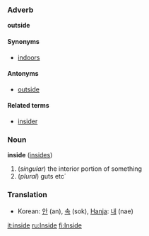 ===Adverb===<!-- I think it can be used as an adjective and a preposition too! gotta love particles (: -->
'''outside'''

====Synonyms====
*[[indoors]]

====Antonyms====
*[[outside]]

====Related terms====
*[[insider]]

===Noun===
'''inside''' ([[insides]])

#(''singular'') the interior portion of something
#(''plural'') guts etc´

===Translation===
*Korean: [[안]] (an), [[속]] (sok), [[Hanja]]: [[내]] (nae)

[[it:inside]]
[[ru:Inside]]
[[fi:Inside]]